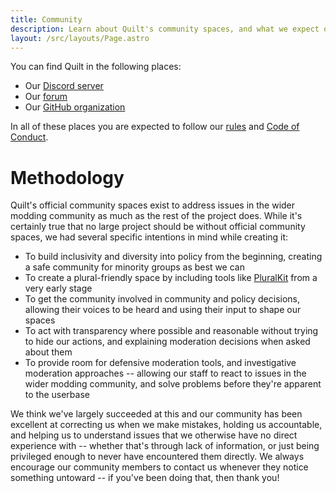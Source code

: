 ```yaml
---
title: Community
description: Learn about Quilt's community spaces, and what we expect of our users.
layout: /src/layouts/Page.astro
---
```



You can find Quilt in the following places:

- Our <a href={site.discordCommunity}>Discord server</a>
- Our <a href={site.forum}>forum</a>
- Our <a href={site.github.link}>GitHub organization</a>

In all of these places you are expected to follow our [rules](/en/community/rules) and [Code of Conduct](/en/community/code-of-conduct).

# Methodology

Quilt's official community spaces exist to address issues in the wider modding community as much as the rest of the project does. While it's certainly true that no large project should be without official community spaces, we had several specific intentions in mind while creating it:

- To build inclusivity and diversity into policy from the beginning, creating a safe community for minority groups as best we can
- To create a plural-friendly space by including tools like [PluralKit](/en/community/pluralkit) from a very early stage
- To get the community involved in community and policy decisions, allowing their voices to be heard and using their input to shape our spaces
- To act with transparency where possible and reasonable without trying to hide our actions, and explaining moderation decisions when asked about them
- To provide room for defensive moderation tools, and investigative moderation approaches -- allowing our staff to react to issues in the wider modding community, and solve problems before they're apparent to the userbase

We think we've largely succeeded at this and our community has been excellent at correcting us when we make mistakes, holding us accountable, and helping us to understand issues that we otherwise have no direct experience with -- whether that's through lack of information, or just being privileged enough to never have encountered them directly. We always encourage our community members to contact us whenever they notice something untoward -- if you've been doing that, then thank you!
